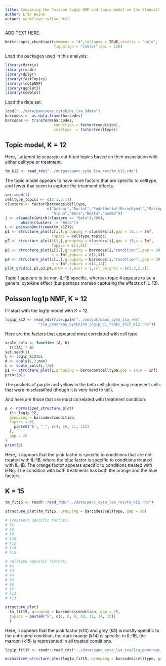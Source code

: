```yaml
---
title: Comparing the Poisson log1p NMF and topic model on the Stancill 2021 LSA data
author: Eric Weine
output: workflowr::wflow_html
---
```


ADD TEXT HERE.

```r
knitr::opts_chunk$set(comment = "#",collapse = TRUE,results = "hold",
                      fig.align = "center",dpi = 120)
```

Load the packages used in this analysis:

```r
library(Matrix)
library(readr)
library(dplyr)
library(fastTopics)
library(log1pNMF)
library(ggplot2)
library(cowplot)
```

Load the data set:

```r
load("../data/pancreas_cytokine_lsa.Rdata")
barcodes <- as.data.frame(barcodes)
barcodes <- transform(barcodes,
                      condition = factor(condition),
					  celltype  = factor(celltype))
```

## Topic model, K = 12

Here, I attempt to separate out fitted topics based on their
association with either celltype or treatment.

```r
tm_k12 <- read_rds("../output/panc_cyto_lsa_res/tm_k12.rds")
```

The topic model appears to have more factors that are specific to
celltype, and fewer that seem to capture the treatment effects.

```r
set.seed(1)
celltype_topics <- c(2:3,5:11)
clusters <- factor(barcodes$celltype,
                   c("Acinar","Ductal","Endothelial/Mesnchymal","Macrophage",
				     "Alpha","Beta","Delta","Gamma"))
i <- c(sample(which(clusters == "Beta"),800),
       which(clusters != "Beta"))
L <- poisson2multinom(tm_k12)$L
p1 <- structure_plot(L[i,],grouping = clusters[i],gap = 15,n = Inf,
                     topics = celltype_topics)	
p2 <- structure_plot(L[i,],grouping = clusters[i],gap = 15,n = Inf,
                     topics = c(1,4))
p3 <- structure_plot(L[i,],grouping = barcodes[i,"condition"],gap = 20,
                     n = Inf,topics = c(1,4))
p4 <- structure_plot(L[i,],grouping = barcodes[i,"condition"],gap = 30,
                     n = Inf,topics = c(1,12))					 
plot_grid(p1,p2,p3,p4,nrow = 4,ncol = 1,rel_heights = c(3,3,2,2))
```

Topic 1 appears to be non-IL-1B specific, whereas topic 4 appears to
be a general cytokine effect (but perhaps moreso capturing the effects
of IL-1B).

## Poisson log1p NMF, K = 12

I'll start with the log1p model with $K = 12$.

```r
log1p_k12 <- read_rds(file.path("../output/panc_cyto_lsa_res",
               "lsa_pancreas_cytokine_log1p_c1_rank1_init_K12.rds"))
```

Here are the factors that appeared most correlated with cell type.

```r
scale_cols <- function (A, b)
  t(t(A) * b)
set.seed(1)
L <- log1p_k12$LL
d <- apply(L,2,max)
L <- scale_cols(L,1/d)
p1 <- structure_plot(L,grouping = barcodes$celltype,gap = 10,n = Inf)
print(p1)
```

The pockets of purple and yellow in the beta cell cluster may
represent cells that were misclassified (though it is very hard to
tell).

And here are those that are most correlated with treatment condition:

```r
p <- normalized_structure_plot(
  fit_log1p_12,
  grouping = barcodes$condition,
  topics = c(
    paste0("k", "_", c(4, 10, 11, 12))
  ),
  gap = 20
)
print(p)
```

Here, it appears that the pink factor is specific to conditions that
are not treated with IL-1B, where the blue factor is specific to
conditions treated with IL-1B. The orange factor appears specific to
conditions treated with IFNg. The condition with both treatments has
both the orange and the blue factors.


## K = 15

```r
tm_fit15 <- readr::read_rds("../data/panc_cyto_lsa_res/tm_k15.rds")
```

```r
structure_plot(tm_fit15, grouping = barcodes$celltype, gap = 20)

# Treatment specific factors:
# k2
# k8
# k9
# k10
# k12
# k14
# k15

# celltype specific factors:
# k1
# k3
# k4
# k5
# k6
# k7
# k11
# k13
```

```r
structure_plot(
  tm_fit15, grouping = barcodes$condition, gap = 20,
  topics = paste0("k", c(2, 8, 9, 10, 12, 14, 15))
  )
```

Here, it appears that the pink factor (k10) and grey (k8) is mostly
specific to the untreated condition, the dark orange (k14) is specific
to IL-1B, the maroon (k15) is represented in all treated conditions.

```r
log1p_fit15 <- readr::read_rds("../data/panc_cyto_lsa_res/lsa_pancreas_cytokine_log1p_c1_rank1_init_K15.rds")
```

```r
normalized_structure_plot(log1p_fit15, grouping = barcodes$celltype, gap = 20, n = Inf)
```

